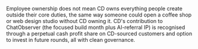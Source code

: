 <FaqPage question="Is this allowed if we're employee-owned?">
  <p>
    Employee ownership does not mean CD owns everything people create outside their core duties, the same way someone could open a coffee shop or web design studio without CD owning it. CD's contribution to ChatObserver (the focused build month plus AI-referral IP) is recognised through a perpetual cash profit share on CD-sourced customers and option to invest in future rounds, all with clean governance.
  </p>
</FaqPage>
